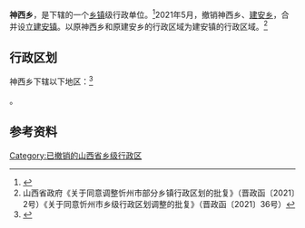 {{中国乡级行政区|14/09/22/206/000}}

'''神西乡'''，是{{PRC admin/fullname|14/09/22/206/000|3}}下辖的一个[[乡镇|乡镇]]级行政单位。<ref>{{PRC admin/ref sgc|{{PRC admin/parent|14/09/22/206/000}}}}</ref>2021年5月，撤销神西乡、[[建安乡|建安乡]]，合并设立[[建安镇_(五台县)|建安镇]]。以原神西乡和原建安乡的行政区域为建安镇的行政区域。<ref>山西省政府《关于同意调整忻州市部分乡镇行政区划的批复》（晋政函〔2021〕2号）《关于同意忻州市乡级行政区划调整的批复》（晋政函〔2021〕36号）</ref>

== 行政区划 ==

神西乡下辖以下地区：<ref>{{PRC admin/ref sgc|14/09/22/206/000}}</ref>

{{PRC admin/children|14/09/22/206/000}}。

== 参考资料 ==

{{reflist}}

{{PRC admin/navcat|14/09/22/206/000}}

[[Category:已撤销的山西省乡级行政区|Category:已撤销的山西省乡级行政区]]